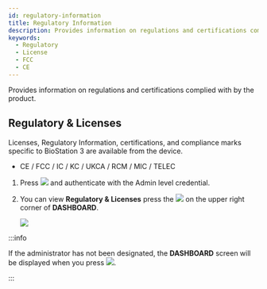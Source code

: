 ```yaml
---
id: regulatory-information
title: Regulatory Information
description: Provides information on regulations and certifications complied with by the product.
keywords:
  - Regulatory
  - License
  - FCC
  - CE
---
```


Provides information on regulations and certifications complied with by the product.

## Regulatory & Licenses

Licenses, Regulatory Information, certifications, and compliance marks specific to BioStation 3 are available from the device.

* CE / FCC / IC / KC / UKCA / RCM / MIC / TELEC

1. Press <Image src='/img/common/ico-menu.svg' ico alone /> and authenticate with the Admin level credential.

2. You can view **Regulatory & Licenses** press the <Image src='/img/common/ico-regulatory.svg' ico alone /> on the upper right corner of **DASHBOARD**.

    <Image src='/img/device/device-regulatory-licenses.png' />

:::info

If the administrator has not been designated, the **DASHBOARD** screen will be displayed when you press <Image src='/img/common/ico-menu.svg' ico alone />.

:::


<DocumentA name='Class A' />


<DocumentB />


<DocumentC />
